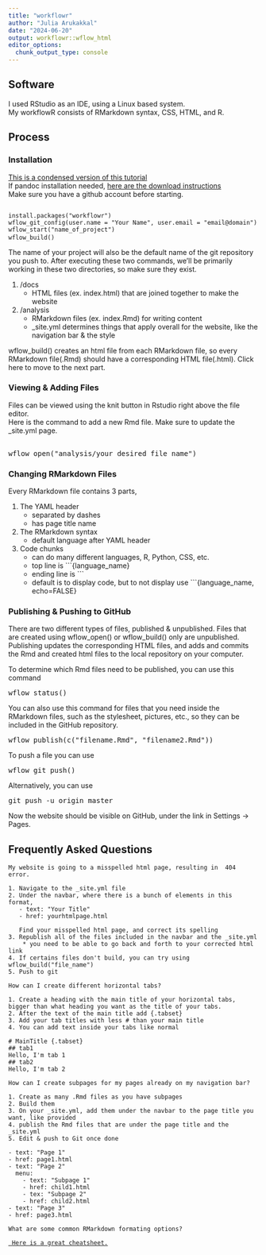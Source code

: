 ---
title: "workflowr"
author: "Julia Arukakkal"
date: "2024-06-20"
output: workflowr::wflow_html
editor_options:
  chunk_output_type: console
---

## Software 
I used RStudio as an IDE, using a Linux based system.  
My workflowR consists of RMarkdown syntax, CSS, HTML, and R.

## Process {.tabset}
### Installation
[This is a condensed version of this tutorial](https://workflowr.github.io/workflowr/articles/wflow-01-getting-started.html)  
If pandoc installation needed, [here are the download instructions](https://pandoc.org/installing.html)  
Make sure you have a github account before starting.
<pre><code> 
install.packages("workflowr") 
wflow_git_config(user.name = "Your Name", user.email = "email@domain") 
wflow_start("name_of_project")  
wflow_build() </code> </pre>


The name of your project will also be the default name of the git repository you push to. 
After executing these two commands, we'll be primarily working in these two directories, 
so make sure they exist.
  
  
1. /docs  
    * HTML files (ex. index.html) that are joined together to make the website  
  
2. /analysis 
    *  RMarkdown files (ex. index.Rmd) for writing content
    *  _site.yml determines things that apply overall for the website, 
  like the navigation bar & the style

wflow_build() creates an html file from each RMarkdown file, so 
every RMarkdown file(.Rmd) should have a corresponding HTML file(.html). 
Click here to move to the next part. 
  
### Viewing & Adding Files
Files can be viewed using the knit button in Rstudio right above the file editor.  
Here is the command to add a new Rmd file. Make sure to update the _site.yml page.
<pre> 
wflow_open("analysis/your_desired_file_name")
</pre>

### Changing RMarkdown Files
Every RMarkdown file contains 3 parts, 
  
1. The YAML header 
    * separated by dashes
    * has page title name
2. The RMarkdown syntax 
    * default language after YAML header
3. Code chunks 
    * can do many different languages, R, Python, CSS, etc. 
    * top line is ```{language_name}
    * ending line is ```
    * default is to display code, but to not display use ```{language_name, echo=FALSE}  
    
### Publishing & Pushing to GitHub
There are two different types of files, published & unpublished. 
Files that are created using wflow_open() or wflow_build() only are unpublished. 
Publishing updates the corresponding HTML files, and adds and commits the Rmd 
and created html files to the local repository on your computer. 

To determine which Rmd files need to be published, you can use this command
<pre>
wflow_status()
</pre>

You can also use this command for  files that you need inside the RMarkdown files, 
such as the stylesheet, pictures, etc., so they can be included in the GitHub repository.
<pre>
wflow_publish(c("filename.Rmd", "filename2.Rmd"))
</pre>

To push a file you can use
<pre>
wflow_git_push()
</pre>

Alternatively, you can use
<pre>
git push -u origin master
</pre>

Now the website should be visible on GitHub, under the link in Settings -> Pages. 


## Frequently Asked Questions
<div class="panel panel-primary">
  <div class="panel-heading">  
    My website is going to a misspelled html page, resulting in  404 error.
  </div>
  <div class="panel-body">
    1. Navigate to the _site.yml file 
    2. Under the navbar, where there is a bunch of elements in this format,  
       - text: "Your Title"  
       - href: yourhtmlpage.html  
         
       Find your misspelled html page, and correct its spelling
    3. Republish all of the files included in the navbar and the _site.yml 
        * you need to be able to go back and forth to your corrected html link
    4. If certains files don't build, you can try using wflow_build("file_name")
    5. Push to git  
  </div>
</div>

<div class="panel panel-primary">
  <div class="panel-heading">  
    How can I create different horizontal tabs?
  </div>
  <div class="panel-body">
    1. Create a heading with the main title of your horizontal tabs, bigger than what heading you want as the title of your tabs. 
    2. After the text of the main title add {.tabset}
    3. Add your tab titles with less # than your main title
    4. You can add text inside your tabs like normal
    
    # MainTitle {.tabset}
    ## tab1
    Hello, I'm tab 1
    ## tab2
    Hello, I'm tab 2
  </div>
</div>

<div class="panel panel-primary">
  <div class="panel-heading">  
    How can I create subpages for my pages already on my navigation bar?
  </div>
  <div class="panel-body">
    1. Create as many .Rmd files as you have subpages
    2. Build them
    3. On your _site.yml, add them under the navbar to the page title you want, like provided
    4. publish the Rmd files that are under the page title and the _site.yml
    5. Edit & push to Git once done
      
    - text: "Page 1"
    - href: page1.html
    - text: "Page 2"
      menu: 
        - text: "Subpage 1"
        - href: child1.html
        - tex: "Subpage 2"
        - href: child2.html
    - text: "Page 3"
    - href: page3.html
  
  </div>
</div>

<div class="panel panel-primary">
  <div class="panel-heading">  
    What are some common RMarkdown formating options?
  </div>
<a href=https://rstudio.github.io/cheatsheets/rmarkdown.pdf>
  <div class="panel-body">
     Here is a great cheatsheet.
  </div>
</a>
</div>


```{r}

```

